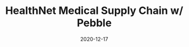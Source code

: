 ---
title: HealthNet Medical Supply Chain w/ Pebble
status: publish
date: 2020-12-17
slug: HealthNet is a blockchain-based health data platform developed by IoTeX Delegate, Consensus Networks. 
logo: https://wp.gcap1.iotex.io/wp-content/uploads/2020/12/consensus-logo-300x169.png
featured_img: https://wp.gcap1.iotex.io/wp-content/uploads/2020/12/healthnet-header-300x169.png
website: https://consensusnetworks.com/healthnet/
twitter:
telegram:
---